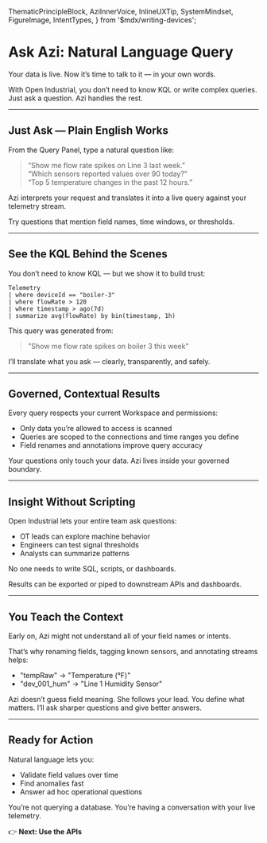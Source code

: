   ThematicPrincipleBlock,
  AziInnerVoice,
  InlineUXTip,
  SystemMindset,
  FigureImage,
  IntentTypes,
} from '$mdx/writing-devices';

# Ask Azi: Natural Language Query

<SystemMindset intentType={IntentTypes.Primary}>
  Your data is live. Now it’s time to talk to it — in your own words.
</SystemMindset>

With Open Industrial, you don’t need to know KQL or write complex queries. Just ask a question. Azi handles the rest.

---

## Just Ask — Plain English Works

From the Query Panel, type a natural question like:

> “Show me flow rate spikes on Line 3 last week.”  
> “Which sensors reported values over 90 today?”  
> “Top 5 temperature changes in the past 12 hours.”

Azi interprets your request and translates it into a live query against your telemetry stream.

<FigureImage
  src="/assets/screenshots/ask-azi-query-panel.png"
  alt="Natural language query panel with generated KQL visible"
  caption="Ask Azi anything about your live data. She builds the query for you."
  intentType={IntentTypes.Info}
  glow
  shadow="2xl"
/>

<InlineUXTip intentType={IntentTypes.Info}>
Try questions that mention field names, time windows, or thresholds.
</InlineUXTip>

---

## See the KQL Behind the Scenes

You don’t need to know KQL — but we show it to build trust:

```kql
Telemetry
| where deviceId == "boiler-3"
| where flowRate > 120
| where timestamp > ago(7d)
| summarize avg(flowRate) by bin(timestamp, 1h)
```

This query was generated from:

> "Show me flow rate spikes on boiler 3 this week"

<AziInnerVoice intentType={IntentTypes.Tertiary}>
I’ll translate what you ask — clearly, transparently, and safely.
</AziInnerVoice>

---

## Governed, Contextual Results

Every query respects your current Workspace and permissions:

- Only data you’re allowed to access is scanned
- Queries are scoped to the connections and time ranges you define
- Field renames and annotations improve query accuracy

<ThematicPrincipleBlock intentType={IntentTypes.Secondary}>
  Your questions only touch your data. Azi lives inside your governed boundary.
</ThematicPrincipleBlock>

---

## Insight Without Scripting

Open Industrial lets your entire team ask questions:

- OT leads can explore machine behavior
- Engineers can test signal thresholds
- Analysts can summarize patterns

No one needs to write SQL, scripts, or dashboards.

<FigureImage
  src="/assets/screenshots/ask-azi-query-result.png"
  alt="Query result table and graph from Azi’s response"
  caption="Query results appear instantly — as tables, timelines, or charts."
  intentType={IntentTypes.Info}
  glow
  shadow="2xl"
/>

<InlineUXTip intentType={IntentTypes.Info}>
Results can be exported or piped to downstream APIs and dashboards.
</InlineUXTip>

---

## You Teach the Context

Early on, Azi might not understand all of your field names or intents.

That’s why renaming fields, tagging known sensors, and annotating streams helps:

- "tempRaw" → "Temperature (°F)"
- "dev_001_hum" → "Line 1 Humidity Sensor"

<InlineUXTip intentType={IntentTypes.Warning}>
Azi doesn’t guess field meaning. She follows your lead.
</InlineUXTip>

<AziInnerVoice intentType={IntentTypes.Tertiary}>
You define what matters. I’ll ask sharper questions and give better answers.
</AziInnerVoice>

---

## Ready for Action

Natural language lets you:

- Validate field values over time
- Find anomalies fast
- Answer ad hoc operational questions

<ThematicPrincipleBlock intentType={IntentTypes.Primary}>
  You’re not querying a database. You’re having a conversation with your live telemetry.
</ThematicPrincipleBlock>

👉 <strong>Next: Use the APIs</strong>
